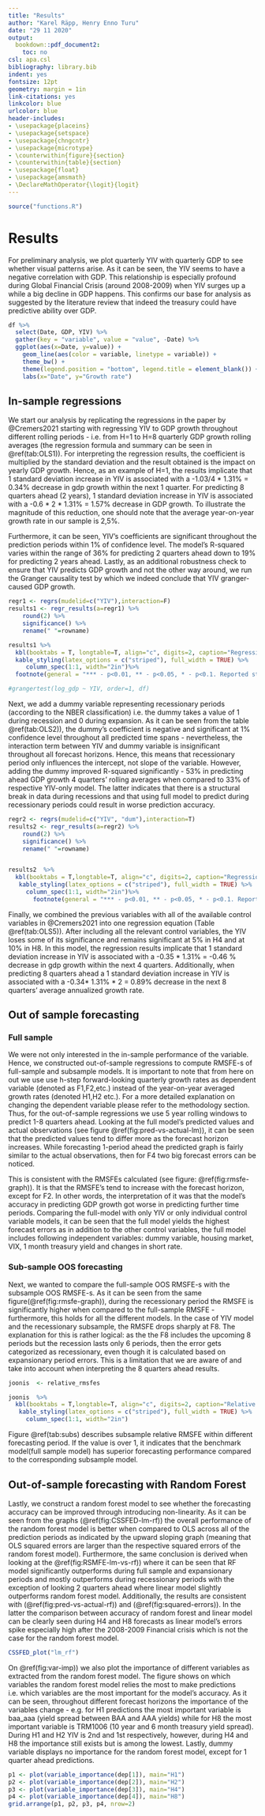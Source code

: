 ```yaml
---
title: "Results"
author: "Karel Räpp, Henry Enno Turu"
date: "29 11 2020"
output: 
  bookdown::pdf_document2:
    toc: no
csl: apa.csl
bibliography: library.bib
indent: yes
fontsize: 12pt
geometry: margin = 1in
link-citations: yes
linkcolor: blue
urlcolor: blue
header-includes:
- \usepackage{placeins}
- \usepackage{setspace}
- \usepackage{chngcntr}
- \usepackage{microtype}
- \counterwithin{figure}{section}
- \counterwithin{table}{section}
- \usepackage{float}
- \usepackage{amsmath}
- \DeclareMathOperator{\logit}{logit}
---
```


```r
source("functions.R")
```


# Results

For preliminary analysis, we plot quarterly YIV with quarterly GDP to see whether visual patterns arise. As it can be seen, the YIV seems to have a negative correlation with GDP. This relationship is especially profound  during Global Financial Crisis (around 2008-2009) when YIV surges up a while a big decline in GDP happens. This confirms our base for analysis as suggested by the literature review that indeed the treasury could have predictive ability over GDP.

```r
df %>%
  select(Date, GDP, YIV) %>%
  gather(key = "variable", value = "value", -Date) %>%
  ggplot(aes(x=Date, y=value)) +
    geom_line(aes(color = variable, linetype = variable)) +
    theme_bw() +
    theme(legend.position = "bottom", legend.title = element_blank()) +
    labs(x="Date", y="Growth rate")
```

## In-sample regressions

We start our analysis by replicating the regressions in the paper by @Cremers2021 starting with regressing YIV to GDP growth throughout different rolling periods - i.e. from H=1 to H=8 quarterly GDP growth rolling averages (the regression formula and summary can be seen in \@ref(tab:OLS1)). For interpreting the regression results, the coefficient is multiplied by the standard deviation and the result obtained is the impact on yearly GDP growth. Hence, as an example of H=1, the results implicate that 1 standard deviation increase in YIV is associated with a -1.03/4 * 1.31% = 0.34% decrease in gdp growth within the next 1 quarter. For predicting 8 quarters ahead (2 years), 1 standard deviation increase in YIV is associated with a -0.6 * 2 * 1.31% = 1.57% decrease in GDP growth. To illustrate the magnitude of this reduction, one should note that the average year-on-year growth rate in our sample is 2,5%.

Furthermore, it can be seen, YIV’s coefficients are significant throughout the prediction periods within 1% of confidence level. The model’s R-squared varies within the range of 36% for predicting 2 quarters ahead down to 19% for predicting 2 years ahead. Lastly, as an additional robustness check to ensure that YIV predicts GDP growth and not the other way around, we run the Granger causality test by which we indeed conclude that YIV granger-caused GDP growth.


\begingroup
\linespread{1.0}\selectfont

\begin{equation}
\sum_{j=1}^{j=H}log(1+GDP_{i,t+j})/H = \alpha_{H}+ \beta_{H} \sigma_{IV,t} +\varepsilon_{t+H}
\end{equation}


```r
regr1 <- regrs(mudelid=c("YIV"),interaction=F)
results1 <- regr_results(a=regr1) %>%
    round(2) %>%
    significance() %>%
    rename(" "=rowname)

results1 %>%
  kbl(booktabs = T, longtable=T, align="c", digits=2, caption="Regression output") %>%
  kable_styling(latex_options = c("striped"), full_width = TRUE) %>%
     column_spec(1:1, width="2in")%>%
  footnote(general = "*** - p<0.01, ** - p<0.05, * - p<0.1. Reported standard error is adjusted for heteroskedasticity")

#grangertest(log_gdp ~ YIV, order=1, df)
```
\endgroup

Next, we add a dummy variable representing recessionary periods (according to the NBER classification) i.e. the dummy takes a value of 1 during recession and 0 during expansion. As it can be seen from the table \@ref(tab:OLS2)), the dummy’s coefficient is negative and significant at 1% confidence level throughout all predicted time spans - nevertheless, the interaction term between YIV and dummy variable is insignificant throughout all forecast horizons. Hence, this means that recessionary period only influences the intercept, not slope of the variable. However, adding the dummy improved R-squared significantly - 53% in predicting ahead GDP growth 4 quarters’ rolling averages when compared to 33% of respective YIV-only model. The latter indicates that there is a structural break in data during recessions and that using full model to predict during recessionary periods could result in worse prediction accuracy.

\begingroup
\linespread{1.0}\selectfont

\begin{equation}
\sum_{j=1}^{j=H}log(1+GDP_{i,t+j})/H = \alpha_{H}+ \beta_{H} \sigma_{IV,t} + Dummy +\varepsilon_{t+H}
\end{equation}


```r
regr2 <- regrs(mudelid=c("YIV", "dum"),interaction=T)
results2 <- regr_results(a=regr2) %>%
    round(2) %>%
    significance() %>%
    rename(" "=rowname)


results2  %>%
  kbl(booktabs = T,longtable=T, align="c", digits=2, caption="Regression with state-dependency") %>%
   kable_styling(latex_options = c("striped"), full_width = TRUE) %>%
     column_spec(1:1, width="2in")%>%
       footnote(general = "*** - p<0.01, ** - p<0.05, * - p<0.1. Reported standard error is adjusted for heteroskedasticity")

```
\endgroup


Finally, we combined the previous variables with all of the available control variables in @Cremers2021 into one regression equation (Table \@ref(tab:OLS5)). After including all the relevant control variables, the YIV loses some of its significance and remains significant at 5% in H4 and at 10% in H8. In this model, the regression results implicate that 1 standard deviation increase in YIV is associated with a -0.35 * 1.31% = -0.46 % decrease in gdp growth within the next 4 quarters. Additionally, when predicting 8 quarters ahead a 1 standard deviation increase in YIV is associated with a -0.34* 1.31% * 2 = 0.89% decrease in the next 8 quarters’ average annualized growth rate.


## Out of sample forecasting
### Full sample

We were not only interested in the in-sample performance of the variable. Hence, we constructed out-of-sample regressions to compute RMSFE-s of full-sample and subsample models. It is important to note that from here on out we use use h-step forward-looking quarterly growth rates as dependent variable (denoted as F1,F2,etc.) instead of the year-on-year averaged growth rates (denoted H1,H2 etc.). For a more detailed explanation on changing the dependent variable please refer to the methodology section.
Thus, for the out-of-sample regressions we use 5 year rolling windows to predict 1-8 quarters ahead. Looking at the full model’s predicted values and actual observations (see figure \@ref(fig:pred-vs-actual-lm)), it can be seen that the predicted values tend to differ more as the forecast horizon increases. While forecasting 1-period ahead the predicted graph is fairly similar to the actual observations, then for F4 two big forecast errors can be noticed.

This is consistent with the RMSFEs calculated (see figure: \@ref(fig:rmsfe-graph)). It is that the RMSFE’s tend to increase with the forecast horizon, except for F2. In other words, the interpretation of it was that the model's accuracy in predicting GDP growth got worse in predicting further time periods. Comparing the full-model with only YIV or only individual control variable models, it can be seen that the full model yields the highest forecast errors as in addition to the other control variables, the full model includes following independent variables: dummy variable, housing market, VIX, 1 month treasury yield and changes in short rate.

### Sub-sample OOS forecasting

Next, we wanted to compare the full-sample OOS RMSFE-s with the subsample OOS RMSFE-s. As it can be seen from the same figure(\@ref(fig:rmsfe-graph)), during the recessionary period the RMSFE is significantly higher when compared to the full-sample RMSFE - furthermore, this holds for all the different models. In the case of YIV model and the recessionary subsample, the RMSFE drops sharply at F8. The explanation for this is rather logical: as the the F8 includes the upcoming 8 periods but the recession lasts only 6 periods, then the error gets categorized as recessionary, even though it is calculated based on expansionary period errors. This is a limitation that we are aware of and take into account when interpreting the 8 quarters ahead results.   


```r
joonis  <- relative_rmsfes

joonis  %>%
  kbl(booktabs = T,longtable=T, align="c", digits=2, caption="Relative RMSFEs") %>%
   kable_styling(latex_options = c("striped"), full_width = TRUE) %>%
     column_spec(1:1, width="2in")

```

Figure \@ref(tab:subs) describes subsample relative RMSFE within different forecasting period. If the value is over 1, it indicates that the benchmark model(full sample model) has superior forecasting performance compared to the corresponding subsample model. 


## Out-of-sample forecasting with Random Forest


Lastly, we construct a random forest model to see whether the forecasting accuracy can be improved through introducing non-linearity. As it can be seen from the graphs (\@ref(fig:CSSFED-lm-rf)) the overall performance of the random forest model is better when compared to OLS across all of the prediction periods as indicated by the upward sloping graph (meaning that OLS squared errors are larger than the respective squared errors of the random forest model). Furthermore, the same conclusion is derived when looking at the \@ref(fig:RSMFE-lm-vs-rf)) where it can be seen that RF model significantly outperforms during full sample and expansionary periods and mostly outperforms during recessionary periods with the exception of looking 2 quarters ahead where linear model slightly outperforms random forest model. Additionally, the results are consistent with (\@ref(fig:pred-vs-actual-rf)) and (\@ref(fig:squared-errors)). In the latter the comparison between accuracy of random forest and linear model can be clearly seen during H4 and H8 forecasts as linear model's errors spike especially high after the 2008-2009 Financial crisis which is not the case for the random forest model.

```r
CSSFED_plot("lm_rf") 
```

On \@ref(fig:var-imp)) we also plot the importance of different variables as extracted from the random forest model. The figure shows on which variables the random forest model relies the most to make predictions i.e. which variables are the most important for the model's accuracy. As it can be seen, throughout different forecast horizons the importance of the variables change - e.g. for H1 predictions the most important variable is baa_aaa (yield spread between BAA and AAA yields) while for H8 the most important variable is TRM1006 (10 year and 6 month treasury yield spread). During H1 and H2 YIV is 2nd and 1st respectively, however, during H4 and H8 the importance still exists but is among the lowest. Lastly, dummy variable displays no importance for the random forest model, except for 1 quarter ahead predictions. 

```r
p1 <- plot(variable_importance(dep[1]), main="H1")
p2 <- plot(variable_importance(dep[2]), main="H2")
p3 <- plot(variable_importance(dep[3]), main="H4")
p4 <- plot(variable_importance(dep[4]), main="H8")
grid.arrange(p1, p2, p3, p4, nrow=2)

```
